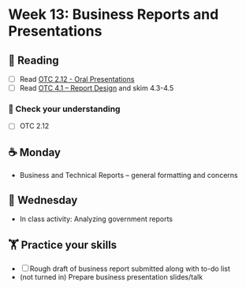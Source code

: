 
# Week 13: Business Reports and Presentations

## 📖 Reading

- [ ] Read [OTC 2.12 - Oral Presentations](https://alg.manifoldapp.org/read/open-technical-communication/section/e4660e24-17b6-4dcc-ac00-717c13bd30ff)
- [ ] Read [OTC 4.1 – Report Design](https://alg.manifoldapp.org/read/open-technical-communication/section/967e506e-8d1e-4baf-bee2-8ace4ebf80f1) and skim 4.3-4.5

### 🎯 Check your understanding

- [ ] OTC 2.12

## ☕ Monday

- Business and Technical Reports -- general formatting and concerns

## 🐪 Wednesday

- In class activity: Analyzing government reports

##  🏋️ Practice your skills

- [ ] Rough draft of business report submitted along with to-do list
- (not turned in) Prepare business presentation slides/talk


